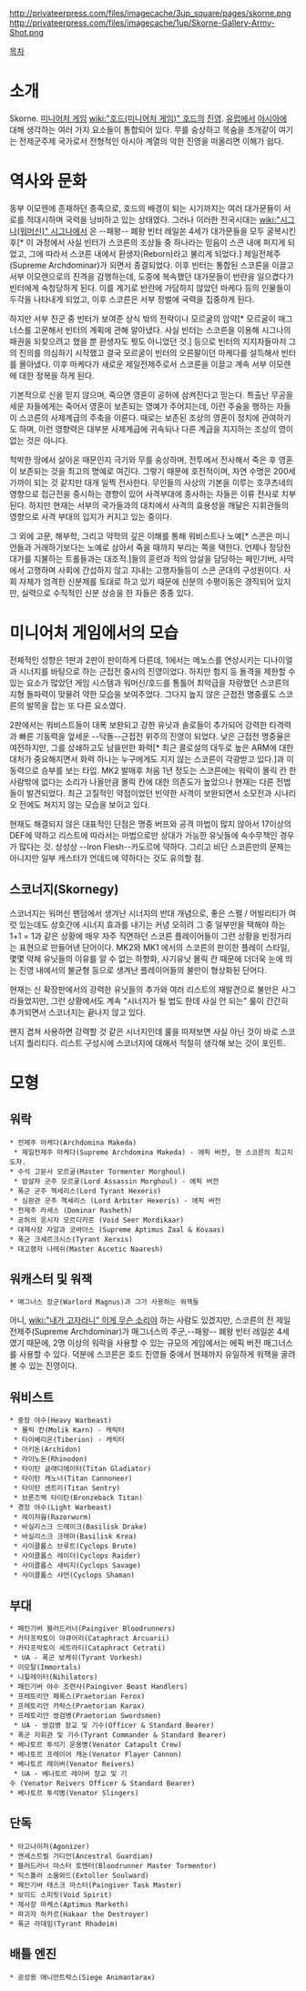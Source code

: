 http://privateerpress.com/files/imagecache/3up_square/pages/skorne.png
http://privateerpress.com/files/imagecache/1up/Skorne-Gallery-Army-Shot.png

[[목차]]
= 소개 =
Skorne. [[미니어처 게임]] [[wiki:"호드(미니어처 게임)" 호드]]의 [[진영]]. [[유럽]]에서 [[아시아]]에 대해 생각하는 여러 가지 요소들이 통합되어 있다. 무를 숭상하고 목숨을 초개같이 여기는 전제군주제 국가로서 전형적인 아시아 계열의 악한 진영을 떠올리면 이해가 쉽다. 


= 역사와 문화 =
동부 이모렌에 존재하던 종족으로, 호드의 배경이 되는 시기까지는 여러 대가문들이 서로를 적대시하며 국력을 낭비하고 있는 상태였다. 그러나 이러한 전국시대는 [[wiki:"시그나(워머신)" 시그나]]에서 온 --패왕-- 폐왕 빈터 레일쏜 4세가 대가문들을 모두 굴복시킨 후[* 이 과정에서 사실 빈터가 스코른의 조상들 중 하나라는 믿음이 스콘 내에 퍼지게 되었고, 그에 따라서 스코른 내에서 환생자(Reborn)라고 불리게 되었다.] 제일전제주(Supreme Archdominar)가 되면서 종결되었다. 이후 빈터는 통합된 스코른을 이끌고 서부 이모렌으로의 진격을 감행하는데, 도중에 복속했던 대가문들이 반란을 일으켰다가 빈터에게 숙청당하게 된다. 이를 계기로 반란에 가담하지 않았던 마케다 등의 인물들이 두각을 나타내게 되었고, 이후 스코른은 서부 정벌에 국력을 집중하게 된다.

하지만 서부 진군 중 빈터가 보여준 상식 밖의 전략이나 모르굴의 암약[* 모르굴이 매그너스를 고문해서 빈터의 계획에 관해 알아냈다. 사실 빈터는 스코른을 이용해 시그나의 패권을 되찾으려고 했을 뿐 환생자도 뭣도 아니었던 것.] 등으로 빈터의 지지자들마저 그의 진의를 의심하기 시작했고 결국 모르굴이 빈터의 오른팔이던 마케다를 설득해서 빈터를 몰아냈다. 이후 마케다가 새로운 제일전제주로서 스코른을 이끌고 계속 서부 이모렌에 대한 정복을 하게 된다.

기본적으로 신을 믿지 않으며, 죽으면 영혼이 공허에 삼켜진다고 믿는다. 특출난 무공을 세운 자들에게는 죽어서 영혼이 보존되는 영예가 주어지는데, 이런 주술을 행하는 자들이 스코른의 사제계급의 주축을 이룬다. 때로는 보존된 조상의 영혼이 정치에 관여하기도 하며, 이런 영향력은 대부분 사제계급에 귀속되나 다른 계급을 지지하는 조상의 영이 없는 것은 아니다.

척박한 땅에서 살아온 때문인지 극기와 무를 숭상하며, 전투에서 전사해서 죽은 후 영혼이 보존되는 것을 최고의 명예로 여긴다. 그렇기 때문에 호전적이며, 자연 수명은 200세 가까이 되는 것 같지만 대개 일찍 전사한다. 무인들의 사상의 기본을 이루는 호쿠츠네의 영향으로 접근전을 중시하는 경향이 있어 사격부대에 종사하는 자들은 이류 전사로 치부된다. 하지만 현재는 서부의 국가들과의 대치에서 사격의 효용성을 깨달은 지휘관들의 영향으로 사격 부대의 입지가 커지고 있는 중이다.

그 외에 고문, 해부학, 그리고 약학의 깊은 이해를 통해 워비스트나 노예[* 스콘은 미니언들과 거래하기보다는 노예로 삼아서 죽을 때까지 부리는 쪽을 택한다. 언제나 정당한 대가를 지불하는 트롤들과는 대조적.]들의 훈련과 적의 암살을 담당하는 페인기버, 사막에서 고행하며 사회에 간섭하지 않고 지내는 고행자들등이 스콘 군대의 구성원이다. 사회 자체가 엄격한 신분제를 토대로 하고 있기 때문에 신분의 수평이동은 경직되어 있지만, 실력으로 수직적인 신분 상승을 한 자들은 종종 있다.


= 미니어처 게임에서의 모습 =
전체적인 성향은 1판과 2판이 판이하게 다른데, 1에서는 메노스를 연상시키는 디나이얼과 시너지를 바탕으로 하는 근접전 중시의 진영이었다. 하지만 험지 등 돌격을 제한할 수 있는 요소가 많았던 게임 시스템과 워머신/호드를 통틀어 최악급을 자랑했던 스코른의 지형 돌파력이 맞물려 약한 모습을 보여주었다. 그다지 높지 않은 근접전 명중률도 스코른의 발목을 잡는 또 다른 요소였다. 
   
2판에서는 워비스트들이 대폭 보완되고 강한 유닛과 솔로들이 추가되어 강력한 타격력과 빠른 기동력을 앞세운 --닥돌--근접전 위주의 진영이 되었다. 낮은 근접전 명중율은 여전하지만, 그를 상쇄하고도 남을만한 화력[* 최근 콜로설의 대두로 높은 ARM에 대한 대처가 중요해지면서 화력 하나는 누구에게도 지지 않는 스코른이 각광받고 있다.]과 이동력으로 승부를 보는 타입. MK2 발매후 처음 1년 정도는 스코른에는 워락이 몰릭 칸 한사람밖에 없다는 소리가 나올만큼 몰릭 칸에 대한 의존도가 높았으나 현재는 다른 전법들이 발견되었다. 최근 고질적인 약점이었던 빈약한 사격이 보완되면서 소모전과 시나리오 전에도 쳐지지 않는 모습을 보이고 있다. 

현재도 해결되지 않은 대표적인 단점은 명중 버프와 공격 마법이 많지 않아서 17이상의 DEF에 약하고 리스트에 따라서는 마법으로만 상대가 가능한 유닛들에 속수무책인 경우가 많다는 것. 상성상 --Iron Flesh--카도르에 약하다. 그리고 비단 스코른만의 문제는 아니지만 일부 캐스터가 언데드에 약하다는 것도 유의할 점.
== 스코너지(Skornegy) ==
스코너지는 워머신 팬덤에서 생겨난 시너지의 반대 개념으로, 좋은 스펠 / 어빌리티가 여럿 있는데도 상호간에 시너지 효과를 내기는 커녕 오히려 그 중 일부만을 택해야 하는 1+1 = 1과 같은 상황에 매우 자주 직면하던 스코른 플레이어들이 그런 상황을 빈정거리는 표현으로 만들어낸 단어이다. MK2와 MK1 에서의 스코른의 판이한 플레이 스타일, 몇몇 약체 유닛들의 이유를 알 수 없는 하향화, 사기유닛 몰릭 칸 때문에 더더욱 눈에 띄는 진영 내에서의 불균형 등으로 생겨난 플레이어들의 불만이 형상화된 단어다.
 
현재는 신 확장판에서의 강력한 유닛들의 추가와 여러 리스트의 재발견으로 불만은 사그라들었지만,  그런 상황에서도 계속 "시너지가 될 법도 한데 사실 안 되는" 룰이 간간히 추가되면서 스코너지는 끝나지 않고 있다.

왠지 겹쳐 사용하면 강력할 것 같은 시너지인데 룰을 따져보면 사실 아닌 것이 바로 스코너지 퀄리티다. 리스트 구성시에 스코너지에 대해서 적절히 생각해 보는 것이 포인트.   


= 모형 =
== 워락 ==
 * 전제주 마케다(Archdomina Makeda)
  * 제일전제주 마케다(Supreme Archdomina Makeda) - 에픽 버전, 현 스코른의 최고지도자. 
 * 수석 고문사 모르굴(Master Tormenter Morghoul)
  * 암살자 군주 모르굴(Lord Assassin Morghoul) - 에픽 버전 
 * 폭군 군주 헥세리스(Lord Tyrant Hexeris) 
  * 심판관 군주 헥세리스 (Lord Arbiter Hexeris) - 에픽 버전
 * 전제주 라세스 (Dominar Rasheth) 
 * 공허의 응시자 모르디카르 (Void Seer Mordikaar)
 * 대제사장 자알과 코바아스 (Supreme Aptimus Zaal & Kovaas) 
 * 폭군 크세르크시스(Tyrant Xerxis)
 * 대고행자 나레쉬(Master Ascetic Naaresh)
== 워캐스터 및 워잭 ==
 * 매그너스 장군(Warlord Magnus)과 그가 사용하는 워잭들 
아니, [[wiki:"내가 고자라니" 이게 무슨 소리야]] 하는 사람도 있겠지만, 스코른의 전 제일전제주(Supreme Archdominar)가 매그너스의 주군,--패왕-- 폐왕 빈터 레일쏜 4세였기 때문에, 2명 이상의 워락을 사용할 수 있는 규모의 게임에서는 에픽 버전 매그너스를 사용할 수 있다. 덕분에 스코른은 호드 진영들 중에서 현재까지 유일하게 워잭을 굴려볼 수 있는 진영이다.   
== 워비스트 ==
 * 중장 야수(Heavy Warbeast) 
  * 몰릭 칸(Molik Karn) - 캐릭터 
  * 타이베리온(Tiberion) - 캐릭터 
  * 아키돈(Archidon) 
  * 라이노돈(Rhinodon)
  * 타이탄 글래디에이터(Titan Gladiator)  
  * 타이탄 캐노너(Titan Cannoneer) 
  * 타이탄 센트리(Titan Sentry) 
  * 브론즈백 타이탄(Bronzeback Titan)
 * 경장 야수(Light Warbeast)
  * 레이저웜(Razorwurm)
  * 바실리스크 드레이크(Basilisk Drake)
  * 바실리스크 크레아(Basilisk Krea)
  * 사이클롭스 브루트(Cyclops Brute)
  * 사이클롭스 레이더(Cyclops Raider)
  * 사이클롭스 새비지(Cyclops Savage)
  * 사이클롭스 샤먼(Cyclops Shaman) 
== 부대 ==
 * 페인기버 블러드러너(Paingiver Bloodrunners)
 * 카타프락토이 아큐어리(Cataphract Arcuarii)
 * 카타프락토이 세트라티(Cataphract Cetrati)
  * UA - 폭군 보케쉬(Tyrant Vorkesh) 
 * 이모탈(Immortals)
 * 니힐레이터(Nihilators)
 * 페인기버 야수 조련사(Paingiver Beast Handlers)
 * 프레토리안 페록스(Praetorian Ferox)
 * 프레토리안 카락스(Praetorian Karax)
 * 프레토리안 쌍검병(Praetorian Swordsmen)
  * UA - 쌍검병 장교 및 기수(Officer & Standard Bearer)
 * 폭군 지휘관 및 기수(Tyrant Commander & Standard Bearer)
 * 베나토르 투석기 운용병(Venator Catapult Crew)
 * 베나토르 프레이어 캐논(Venator Flayer Cannon)
 * 베나토르 레이버(Venator Reivers)
  * UA - 베나토르 레이버 장교 및 기수 (Venator Reivers Officer & Standard Bearer)
 * 베나토르 투석병(Venator Slingers)
== 단독 ==
 * 아고나이저(Agonizer)
 * 앤세스트럴 가디언(Ancestral Guardian)
 * 블러드러너 마스터 토멘터(Bloodrunner Master Tormentor)
 * 익스톨러 소울와드(Extoller Soulward)
 * 페인기버 태스크 마스터(Paingiver Task Master)
 * 보이드 스피릿(Void Spirit)
 * 제사장 마케스(Aptimus Marketh)
 * 파괴자 하카르(Hakaar the Destroyer)
 * 폭군 라데임(Tyrant Rhadeim)
== 배틀 엔진 ==
 * 공성용 애니만트락스(Siege Animantarax)
